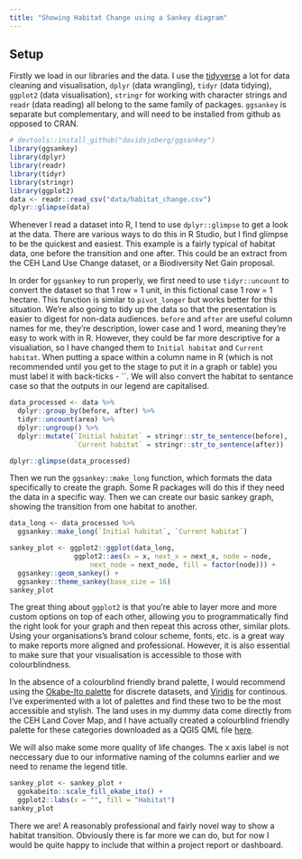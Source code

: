 ```yaml
---
title: "Showing Habitat Change using a Sankey diagram"
---
```


## Setup

Firstly we load in our libraries and the data. I use the [tidyverse](https://www.tidyverse.org/) a lot for data cleaning and visualisation, `dplyr` (data wrangling), `tidyr` (data tidying), `ggplot2` (data visualisation), `stringr` for working with character strings and `readr` (data reading) all belong to the same family of packages. `ggsankey` is separate but complementary, and will need to be installed from github as opposed to CRAN. 

```r
# devtools::install_github("davidsjoberg/ggsankey")
library(ggsankey)
library(dplyr)
library(readr)
library(tidyr)
library(stringr)
library(ggplot2)
data <- readr::read_csv("data/habitat_change.csv")
dplyr::glimpse(data)
```

Whenever I read a dataset into R, I tend to use `dplyr::glimpse` to get a look at the data. There are various ways to do this in R Studio, but I find glimpse to be the quickest and easiest. This example is a fairly typical of habitat data, one before the transition and one after. This could be an extract from the CEH Land Use Change dataset, or a Biodiversity Net Gain proposal. 

In order for `ggsankey` to run properly, we first need to use `tidyr::uncount` to convert the dataset so that 1 row = 1 unit, in this fictional case 1 row = 1 hectare. This function is similar to `pivot_longer` but works better for this situation. We're also going to tidy up the data so that the presentation is easier to digest for non-data audiences. `before` and `after` are useful column names for me, they're description, lower case and 1 word, meaning they're easy to work with in R. However, they could be far more descriptive for a visualiation, so I have changed them to `Initial habitat` and `Current habitat`. When putting a space within a column name in R (which is not recommended until you get to the stage to put it in a graph or table) you must label it with back-ticks - ``. We will also convert the habitat to sentance case so that the outputs in our legend are capitalised. 

```r
data_processed <- data %>% 
  dplyr::group_by(before, after) %>% 
  tidyr::uncount(area) %>% 
  dplyr::ungroup() %>% 
  dplyr::mutate(`Initial habitat` = stringr::str_to_sentence(before), 
                `Current habitat` = stringr::str_to_sentence(after))

dplyr::glimpse(data_processed)
```

Then we run the `ggsankey::make_long` function, which formats the data specifically to create the graph. Some R packages will do this if they need the data in a specific way. Then we can create our basic sankey graph, showing the transition from one habitat to another. 

```r
data_long <- data_processed %>% 
  ggsankey::make_long(`Initial habitat`, `Current habitat`)

sankey_plot <- ggplot2::ggplot(data_long, 
                ggplot2::aes(x = x, next_x = next_x, node = node, 
                    next_node = next_node, fill = factor(node))) +
  ggsankey::geom_sankey() +
  ggsankey::theme_sankey(base_size = 16) 
sankey_plot
```

The great thing about `ggplot2` is that you're able to layer more and more custom options on top of each other, allowing you to programmatically find the right look for your graph and then repeat this across other, similar plots. Using your organisations's brand colour scheme, fonts, etc. is a great way to make reports more aligned and professional. However, it is also essential to make sure that your visualisation is accessible to those with colourblindness.

In the absence of a colourblind friendly brand palette, I would recommend using the [Okabe-Ito palette](https://malcolmbarrett.github.io/ggokabeito/) for discrete datasets, and [Viridis](https://cran.r-project.org/web/packages/viridis/vignettes/intro-to-viridis.html) for continous. I've experimented with a lot of palettes and find these two to be the most accessible and stylish. The land uses in my dummy data come directly from the CEH Land Cover Map, and I have actually created a colourblind friendly palette for these categories downloaded as a QGIS QML file [here](https://www.ceh.ac.uk/sites/default/files/2022-08/LCM%20layer%20files.zip). 

We will also make some more quality of life changes. The x axis label is not neccessary due to our informative naming of the columns earlier and we need to rename the legend title. 

```r
sankey_plot <- sankey_plot +
  ggokabeito::scale_fill_okabe_ito() +
  ggplot2::labs(x = "", fill = "Habitat") 
sankey_plot
```

There we are! A reasonably professional and fairly novel way to show a habitat transition. Obviously there is far more we can do, but for now I would be quite happy to include that within a project report or dashboard. 